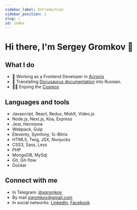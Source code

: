 ```yaml
---
sidebar_label: Introduction
sidebar_position: 1
slug: /
id: index
---
```


# Hi there, I'm Sergey Gromkov 👋

## What I do

- 👔 Working as a Frontend Developer in [Acronis](https://www.acronis.com/en-eu/)
- 📕 Translating [Docusaurus documentation](https://docusaurus.io/) into Russian.
- 👩‍🚀 Enjoing the [Cosmos](https://cosmos.network/)

## Languages and tools

- Javascript, React, Redux, MobX, Video.js
- Node.js, Next.js, Koa, Express
- Jest, Hermione
- Webpack, Gulp
- Eleventy, Symfony, 1c-Bitrix
- HTML5, Twig, JSX, Nunjucks
- CSS3, Sass, Less
- PHP
- MongoDB, MySql
- Git, Git-flow
- Docker

## Connect with me
* In Telegram: [@sgromkov](https://t.me/sgromkov)
* By mail [sgromkov@gmail.com](mailto:sgromkov@gmail.com)
* In social networks: [LinkedIn](https://ru.linkedin.com/in/sgromkov), [Facebook](https://www.facebook.com/sgromkov)
